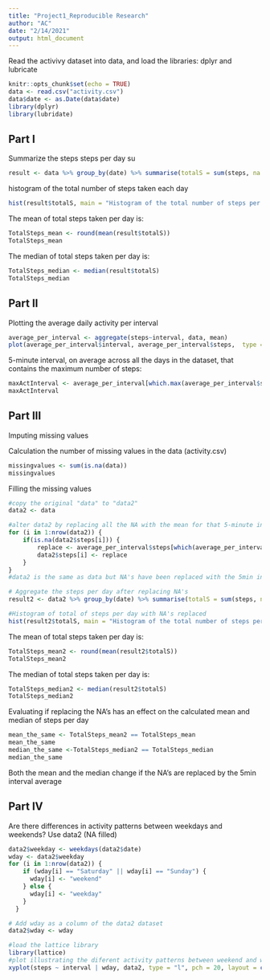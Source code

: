 ```yaml
---
title: "Project1_Reproducible Research"
author: "AC"
date: "2/14/2021"
output: html_document
---
```



Read the activivy dataset into data, and load the libraries: dplyr and lubricate

```r
knitr::opts_chunk$set(echo = TRUE)
data <- read.csv("activity.csv")
data$date <- as.Date(data$date)
library(dplyr)
library(lubridate)
```

## Part I
Summarize the steps steps per day su
```r
result <- data %>% group_by(date) %>% summarise(totalS = sum(steps, na.rm = TRUE), .groups = 'drop')
```


histogram of the total number of steps taken each day

```r
hist(result$totalS, main = "Histogram of the total number of steps per day", xlab = "Steps per day")
```

The mean of total steps taken per day is:
```r
TotalSteps_mean <- round(mean(result$totalS))
TotalSteps_mean
```


The median of total steps taken per day is:
```r
TotalSteps_median <- median(result$totalS)
TotalSteps_median
```

## Part II

Plotting the average daily activity per interval 

```r
average_per_interval <- aggregate(steps~interval, data, mean)
plot(average_per_interval$interval, average_per_interval$steps,  type = "l", main = "Average number of steps per interval", xlab = "5-minute interval", ylab = "Averaged across all days")
```

5-minute interval, on average across all the days in the dataset, that contains the maximum number of steps:
```r
maxActInterval <- average_per_interval[which.max(average_per_interval$steps), ]$interval
maxActInterval
```

## Part III
Imputing missing values

Calculation the number of missing values in the data (activity.csv)
```r
missingvalues <- sum(is.na(data))
missingvalues
```
 
Filling the missing values
```r
#copy the original "data" to "data2"
data2 <- data

#alter data2 by replacing all the NA with the mean for that 5-minute interval
for (i in 1:nrow(data2)) {
    if(is.na(data2$steps[i])) {
        replace <- average_per_interval$steps[which(average_per_interval$interval == data2$interval[i])]
        data2$steps[i] <- replace
    }
}
#data2 is the same as data but NA's have been replaced with the 5min interval mean

# Aggregate the steps per day after replacing NA's
result2 <- data2 %>% group_by(date) %>% summarise(totalS = sum(steps, na.rm = TRUE), .groups = 'drop')

#Histogram of total of steps per day with NA's replaced
hist(result2$totalS, main = "Histogram of the total number of steps per day (NAs replaced)", xlab = "Steps per day")
```
 

The mean of total steps taken per day is:
```r
TotalSteps_mean2 <- round(mean(result2$totalS))
TotalSteps_mean2
```


The median of total steps taken per day is:
```r
TotalSteps_median2 <- median(result2$totalS)
TotalSteps_median2
```

Evaluating if replacing the NA's has an effect on the calculated mean and median of steps per day
```r
mean_the_same <- TotalSteps_mean2 == TotalSteps_mean
mean_the_same
median_the_same <-TotalSteps_median2 == TotalSteps_median
median_the_same
```

Both the mean and the median change if the NA's are replaced by the 5min interval average

## Part IV
Are there differences in activity patterns between weekdays and weekends?
Use data2 (NA filled) 


```r
data2$weekday <- weekdays(data2$date)
wday <- data2$weekday
for (i in 1:nrow(data2)) {
    if (wday[i] == "Saturday" || wday[i] == "Sunday") {
      wday[i] <- "weekend"
    } else {
      wday[i] <- "weekday"
    } 
  }

# Add wday as a column of the data2 dataset 
data2$wday <- wday

#load the lattice library
library(lattice)
#plot illustrating the diferent activity patterns between weekend and weekdays 
xyplot(steps ~ interval | wday, data2, type = "l", pch = 20, layout = c(1,2), main = "Activity paterns between weekdays and weekends", ylab = "Number of steps", xlab = "Interval")

```